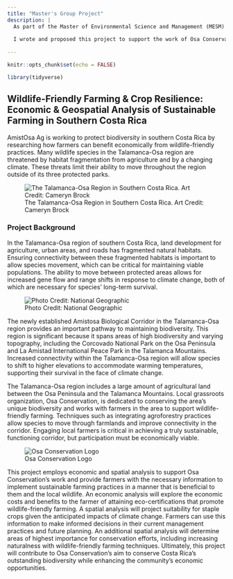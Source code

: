 ```yaml
---
title: "Master's Group Project"
description: |
  As part of the Master of Environmental Science and Management (MESM) Program, all students undertake a thesis-equivalent master's group research project. These are year-long projects in which small groups of students conduct focused, interdisciplinary research on the scientific, management, and policy dimensions of a specific environmental issue. 
  
  I wrote and proposed this project to support the work of Osa Conservation's work in the Talamanca-Osa region of Costa Rica and I served as project manager while completing this project with four other group members, Lauren Manzo, Cameryn Brock, Julia Dagum, and Bret Folger.
  
---
```


```r
knitr::opts_chunk$set(echo = FALSE)

library(tidyverse)

```

## Wildlife-Friendly Farming & Crop Resilience: Economic & Geospatial Analysis of Sustainable Farming in Southern Costa Rica {.tabset}

AmistOsa Ag is working to protect biodiversity in southern Costa Rica by researching how farmers can benefit economically from wildlife-friendly practices. Many wildlife species in the Talamanca-Osa region are threatened by habitat fragmentation from agriculture and by a changing climate. These threats limit their ability to move throughout the region outside of its three protected parks. 

![The Talamanca-Osa Region in Southern Costa Rica. Art Credit: Cameryn Brock](study_area.jpg)

### Project Background

In the Talamanca-Osa region of southern Costa Rica, land development for agriculture, urban areas, and roads has fragmented natural habitats. Ensuring connectivity between these fragmented habitats is important to allow species movement, which can be critical for maintaining viable populations. The ability to move between protected areas allows for increased gene flow and range shifts in response to climate change, both of which are necessary for species’ long-term survival.

![Photo Credit: National Geographic](rainforest.jpg)

The newly established Amistosa Biological Corridor in the Talamanca-Osa region provides an important pathway to maintaining biodiversity. This region is significant because it spans areas of high biodiversity and varying topography, including the Corcovado National Park on the Osa Peninsula and La Amistad International Peace Park in the Talamanca Mountains. Increased connectivity within the Talamanca-Osa region will allow species to shift to higher elevations to accommodate warming temperatures, supporting their survival in the face of climate change. 

The Talamanca-Osa region includes a large amount of agricultural land between the Osa Peninsula and the Talamanca Mountains. Local grassroots organization, Osa Conservation, is dedicated to conserving the area’s unique biodiversity and works with farmers in the area to support wildlife-friendly farming. Techniques such as integrating agroforestry practices allow species to move through farmlands and improve connectivity in the corridor. 
Engaging local farmers is critical in achieving a truly sustainable, functioning corridor, but participation must be economically viable. 

![Osa Conservation Logo](Osa.png)

This project employs economic and spatial analysis to support Osa Conservation’s work and provide farmers with the necessary information to implement sustainable farming practices in a manner that is beneficial to them and the local wildlife. An economic analysis will explore the economic costs and benefits to the farmer of attaining eco-certifications that promote wildlife-friendly farming. A spatial analysis will project suitability for staple crops given the anticipated impacts of climate change. Farmers can use this information to make informed decisions in their current management practices and future planning. An additional spatial analysis will determine areas of highest importance for conservation efforts, including increasing naturalness with wildlife-friendly farming techniques. Ultimately, this project will contribute to Osa Conservation’s aim to conserve Costa Rica’s outstanding biodiversity while enhancing the community’s economic opportunities. 